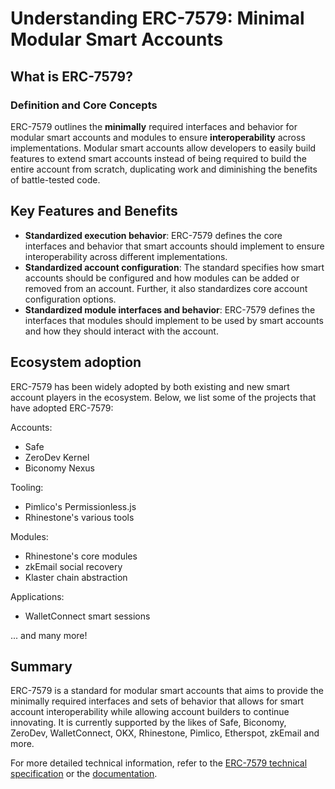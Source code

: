 # Understanding ERC-7579: Minimal Modular Smart Accounts

## What is ERC-7579?

### Definition and Core Concepts

ERC-7579 outlines the **minimally** required interfaces and behavior for modular smart accounts and modules to ensure **interoperability** across implementations. Modular smart accounts allow developers to easily build features to extend smart accounts instead of being required to build the entire account from scratch, duplicating work and diminishing the benefits of battle-tested code.

## Key Features and Benefits

- **Standardized execution behavior**: ERC-7579 defines the core interfaces and behavior that smart accounts should implement to ensure interoperability across different implementations.
- **Standardized account configuration**: The standard specifies how smart accounts should be configured and how modules can be added or removed from an account. Further, it also standardizes core account configuration options.
- **Standardized module interfaces and behavior**: ERC-7579 defines the interfaces that modules should implement to be used by smart accounts and how they should interact with the account.

## Ecosystem adoption

ERC-7579 has been widely adopted by both existing and new smart account players in the ecosystem. Below, we list some of the projects that have adopted ERC-7579:

Accounts:

- Safe
- ZeroDev Kernel
- Biconomy Nexus

Tooling:

- Pimlico's Permissionless.js
- Rhinestone's various tools

Modules:

- Rhinestone's core modules
- zkEmail social recovery
- Klaster chain abstraction

Applications:

- WalletConnect smart sessions

... and many more!

## Summary

ERC-7579 is a standard for modular smart accounts that aims to provide the minimally required interfaces and sets of behavior that allows for smart account interoperability while allowing account builders to continue innovating. It is currently supported by the likes of Safe, Biconomy, ZeroDev, WalletConnect, OKX, Rhinestone, Pimlico, Etherspot, zkEmail and more.

For more detailed technical information, refer to the [ERC-7579 technical specification](https://eips.ethereum.org/EIPS/eip-7579) or the [documentation](https://erc7579.com/).
